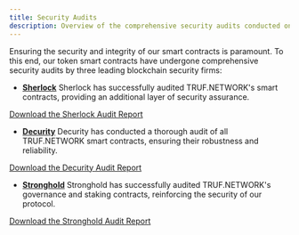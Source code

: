 ---
title: Security Audits
description: Overview of the comprehensive security audits conducted on TRUF.NETWORK's smart contracts.
---

Ensuring the security and integrity of our smart contracts is paramount. To this end, our token smart contracts have undergone comprehensive security audits by three leading blockchain security firms:

- **[Sherlock](https://www.sherlock.xyz)**
  Sherlock has successfully audited TRUF.NETWORK's smart contracts, providing an additional layer of security assurance.

[Download the Sherlock Audit Report](https://raw.githubusercontent.com/trufnetwork/docs/main/pdfs/Sherlock_Truflation_Audit_Report.pdf)

- **[Decurity](https://www.decurity.io)**
  Decurity has conducted a thorough audit of all TRUF.NETWORK smart contracts, ensuring their robustness and reliability.

[Download the Decurity Audit Report](https://raw.githubusercontent.com/trufnetwork/docs/main/pdfs/Decurity_Truflation_Audit_Report.pdf)

- **[Stronghold](https://strongholdsec.io/)**
  Stronghold has successfully audited TRUF.NETWORK's governance and staking contracts, reinforcing the security of our protocol.

[Download the Stronghold Audit Report](https://raw.githubusercontent.com/trufnetwork/docs/main/pdfs/Stronghold_Truflation_Audit_Report.pdf)
